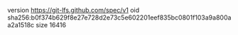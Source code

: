 version https://git-lfs.github.com/spec/v1
oid sha256:b0f374b629f8e27e728d2e73c5e602201eef835bc0801f103a9a800aa2a1518c
size 16416
